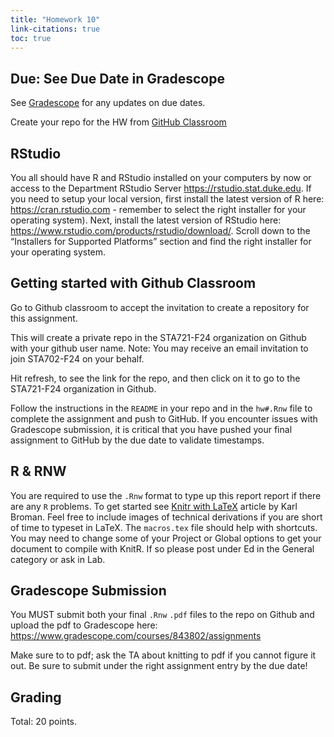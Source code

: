 ```yaml
---
title: "Homework 10"
link-citations: true
toc: true
---
```



## Due: See Due Date in Gradescope


See [Gradescope](https://www.gradescope.com/courses/843802/assignments) for any updates on due dates.

Create your repo for the HW from [GitHub Classroom](https://classroom.github.com/a/clm74c8s)

## RStudio

You all should have R and RStudio installed on your computers by now or access to the Department RStudio Server [https://rstudio.stat.duke.edu](https://rstudio.stat.duke.edu). If you need to setup your local version, first install the latest version of R here: [https://cran.rstudio.com](https://cran.rstudio.com) - remember to select the right installer for your operating system). Next, install the latest version of RStudio here: [https://www.rstudio.com/products/rstudio/download/]([https://www.rstudio.com/products/rstudio/download/). Scroll down to the "Installers for Supported Platforms" section and find the right installer for your operating system.




## Getting started with Github Classroom

Go to Github classroom to  accept the invitation to create a repository for this assignment.

This will create a private repo in the STA721-F24 organization on Github with your github user name. Note: You may receive an email invitation to join STA702-F24 on your behalf. 

Hit refresh, to see the link for the repo, and then click on it to go to the STA721-F24 organization in Github.

Follow the instructions in the `README` in your repo and in the `hw#.Rnw` file to complete the assignment and
push to GitHub. If you encounter issues with Gradescope submission, it is critical
that you have pushed your final assignment to GitHub by the due date to validate timestamps.

## R & RNW

You are required to use  the `.Rnw` format to type up this report report if there are any `R` problems.  To get started see [Knitr with LaTeX](https://kbroman.org/knitr_knutshell/pages/latex.html) article by Karl Broman.  Feel free to include images of technical derivations if you are short of time to typeset in LaTeX.   The `macros.tex` file should help with shortcuts.
You may need to change some of your Project or Global options to get your document to compile with KnitR.  If so please post under Ed in the General category or ask in Lab.

## Gradescope Submission

You MUST submit both your final `.Rnw` `.pdf` files to the repo on Github and upload the pdf to Gradescope here: [https://www.gradescope.com/courses/843802/assignments](https://www.gradescope.com/courses/843802/assignments)

Make sure to  to pdf; ask the TA about knitting to pdf if you cannot figure it out. Be sure to submit under the right assignment entry by the due date!  


## Grading

Total: 20 points.
  